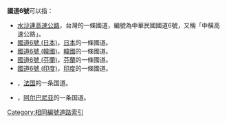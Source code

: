 '''國道6號'''可以指：

*[[水沙連高速公路|水沙連高速公路]]，台灣的一條國道，編號為中華民國國道6號，又稱「中橫高速公路」。
*[[國道6號_(日本)|國道6號 (日本)]]，[[日本|日本]]的一條國道。
*[[國道6號_(韓國)|國道6號 (韓國)]]，[[韓國|韓國]]的一條國道。
*[[國道6號_(芬蘭)|國道6號 (芬蘭)]]，[[芬蘭|芬蘭]]的一條國道。
*[[國道6號_(印度)|國道6號 (印度)]]，[[印度|印度]]的一條國道。
*{{link-fr|国道6号 (法国)|Route nationale 6 (France métropolitaine)}}，[[法国|法国]]的一条国道。
*{{link-de|国道6号 (阿尔巴尼亚)|Rruga shtetërore SH6}}，[[阿尔巴尼亚|阿尔巴尼亚]]的一条国道。

{{Roadindex}}
{{Disambig}}
[[Category:相同編號道路索引|Category:相同編號道路索引]]